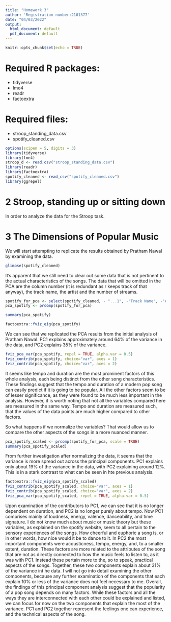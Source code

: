 ```yaml
---
title: "Homework 3"
author: 'Registration number:2101377'
date: "04/03/2022"
output:
  html_document: default
  pdf_document: default
---
```


```r
knitr::opts_chunk$set(echo = TRUE)
```

# Required R packages:
* tidyverse
* lme4
* readr
* factoextra

# Required files:
* stroop_standing_data.csv
* spotify_cleaned.csv

```r
options(scipen = 5, digits = 3)
library(tidyverse)
library(lme4)
stroop_d <- read.csv("stroop_standing_data.csv")
library(readr)
library(factoextra)
spotify_cleaned <- read_csv("spotify_cleaned.csv")
library(ggrepel)
```

# 2 Stroop, standing up or sitting down

In order to analyze the data for the Stroop task. 

# 3 The Dimensions of Popular Music
We will start attempting to replicate the results obtained by Pratham Nawal by examining the data.

```r
glimpse(spotify_cleaned)
```

It's apparent that we still need to clear out some data that is not pertinent to the actual characteristics of the songs. The data that will be omitted in the PCA are the column number (it is redundant as r keeps track of that anyway), the track name, the artist and the number of streams.

``` r
spotify_for_pca <- select(spotify_cleaned, - "...1", -"Track Name", -"Artist",-"Streams")
pca_spotify <- prcomp(spotify_for_pca)
```

``` r
summary(pca_spotify)
```

```r
factoextra::fviz_eig(pca_spotify)
```

We can see that we replicated the PCA results from the initial analysis of Pratham Nawal. PC1 explains approximately around 64% of the variance in the data, and PC2 explains 35% of the variance.

```r

fviz_pca_var(pca_spotify, repel = TRUE, alpha.var = 0.5) 
fviz_contrib(pca_spotify, choice="var", axes = 1)
fviz_contrib(pca_spotify, choice="var", axes = 2)
```

It seems like tempo and duration are the most prominent factors of this whole analysis, each being distinct from the other song characteristics. These findings suggest that the tempo and duration of a modern pop song can easily predict if it is going to be popular. All the other factors seem to be of lesser significance, as they were found to be much less important in the analysis. However, it is worth noting that not all the variables compared here are measured in the same way. Tempo and duration are measured such, that the values of the data points are much higher compared to other factors.

So what happens if we normalize the variables? That would allow us to compare the other aspects of the songs in a more nuanced manner. 

``` r
pca_spotify_scaled <- prcomp(spotify_for_pca, scale = TRUE)
summary(pca_spotify_scaled)
```

From further investigation after normalizing the data, it seems that the variance is more spread out across the principal components. PC1 explains only about 19% of the variance in the data, with PC2 explaining around 12%. This is in a stark contrast to what can be seen in hte previous analysis. 

``` r
factoextra::fviz_eig(pca_spotify_scaled)
fviz_contrib(pca_spotify_scaled, choice="var", axes = 1)
fviz_contrib(pca_spotify_scaled, choice="var", axes = 2)
fviz_pca_var(pca_spotify_scaled, repel = TRUE, alpha.var = 0.5)
```

Upon examination of the contributors to PC1, we can see that it is no longer dependent on duration, and PC2 is no longer purely about tempo.
Now PC1 comprises mainly of loudness, energy, valence, danceability, and time signature. I do not know much about music or music theory but these variables, as explained on the spotify website, seem to all pertain to the sensory experiences of the songs. How cheerful and euphoric a song is, or in other words, how nice would it be to dance to it.
In PC2 the most important components were acousticness, tempo, energy, and, to a smaller extent, duration. These factors are more related to the attributes of the song that are not as directly connected to how the music feels to listen to, as it was with PC1. Instead these pertain more to the, so to speak, practical aspects of the songs.
Together, these two components explain about 31% of the variance int he data. I will not go into detail examining the other components, because any further examination of the components that each explain 10% or less of the variance does not feel necessary to me.
Overall, the findings of this principal component analysis suggest that the popularity of a pop song depends on many factors. While these factors and all the ways they are interconnected with each other could be explained and listed, we can focus for now on the two components that explain the most of the variance. PC1 and PC2 together represent the feelings one can experience, and the technical aspects of the song. 
